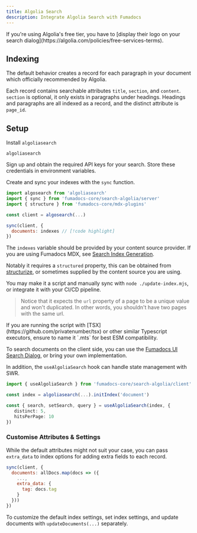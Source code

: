```yaml
---
title: Algolia Search
description: Integrate Algolia Search with Fumadocs
---
```


<Callout title="Notice">
  If you're using Algolia's free tier, you have to [display their logo on your
  search dialog](https://algolia.com/policies/free-services-terms).
</Callout>

## Indexing

The default behavior creates a record for each paragraph in your document which
officially recommended by Algolia.

Each record contains searchable attributes `title`, `section`, and `content`.
`section` is optional, it only exists in paragraphs under headings. Headings and
paragraphs are all indexed as a record, and the distinct attribute is
`page_id`.

## Setup

<div className='steps'>

<div className='step'>

Install `algoliasearch`

```package-install
algoliasearch
```

</div>

<div className="step">
  Sign up and obtain the required API keys for your search. Store these
  credentials in environment variables.
</div>

<div className='step'>

Create and sync your indexes with the `sync` function.

```js title="update-index.mjs"
import algosearch from 'algoliasearch'
import { sync } from 'fumadocs-core/search-algolia/server'
import { structure } from 'fumadocs-core/mdx-plugins'

const client = algosearch(...)

sync(client, {
  documents: indexes // [!code highlight]
})
```

The `indexes` variable should be provided by your content source provider. If you are using Fumadocs MDX, see [Search Index Generation](/docs/mdx/search-index).

Notably it requires a `structured` property, this can be obtained from [structurize](/docs/headless/mdx/structure), or sometimes supplied by the content source you are using.

You may make it a script and manually sync with `node ./update-index.mjs`, or
integrate it with your CI/CD pipeline.

> Notice that it expects the `url` property of a page to be a unique value and
> won't duplicated. In other words, you shouldn't have two pages with the same
> url.

<Callout type="warn" title="Typescript Usage">
  If you are running the script with
  [TSX](https://github.com/privatenumber/tsx) or other similar Typescript
  executors, ensure to name it `.mts` for best ESM compatibility.
</Callout>
   
</div>

<div className='step'>

To search documents on the client side, you can use the [Fumadocs UI Search Dialog](/docs/ui/search#algolia), or bring your own implementation.

In addition, the `useAlgoliaSearch` hook can handle state management with SWR.

```ts
import { useAlgoliaSearch } from 'fumadocs-core/search-algolia/client'

const index = algoliasearch(...).initIndex('document')

const { search, setSearch, query } = useAlgoliaSearch(index, {
   distinct: 5,
   hitsPerPage: 10
})
```

</div>
</div>

### Customise Attributes & Settings

While the default attributes might not suit your case, you can pass `extra_data`
to index options for adding extra fields to each record.

```js
sync(client, {
  documents: allDocs.map(docs => ({
    ...,
    extra_data: {
      tag: docs.tag
    }
  }))
})
```

To customize the default index settings, set index settings, and update
documents with `updateDocuments(...)` separately.
